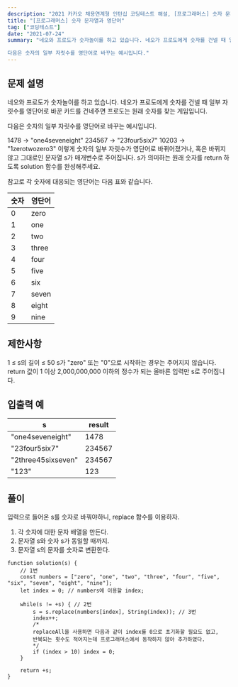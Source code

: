```yaml
---
description: "2021 카카오 채용연계형 인턴십 코딩테스트 해설, [프로그래머스] 숫자 문자열과 영단어"
title: "[프로그래머스] 숫자 문자열과 영단어"
tag: ["코딩테스트"]
date: "2021-07-24"
summary: "네오와 프로도가 숫자놀이를 하고 있습니다. 네오가 프로도에게 숫자를 건넬 때 일부 자릿수를 영단어로 바꾼 카드를 건네주면 프로도는 원래 숫자를 찾는 게임입니다.

다음은 숫자의 일부 자릿수를 영단어로 바꾸는 예시입니다."
---
```


## 문제 설명

네오와 프로도가 숫자놀이를 하고 있습니다. 네오가 프로도에게 숫자를 건넬 때 일부 자릿수를 영단어로 바꾼 카드를 건네주면 프로도는 원래 숫자를 찾는 게임입니다.

다음은 숫자의 일부 자릿수를 영단어로 바꾸는 예시입니다.

1478 → "one4seveneight"
234567 → "23four5six7"
10203 → "1zerotwozero3"
이렇게 숫자의 일부 자릿수가 영단어로 바뀌어졌거나, 혹은 바뀌지 않고 그대로인 문자열 s가 매개변수로 주어집니다. s가 의미하는 원래 숫자를 return 하도록 solution 함수를 완성해주세요.

참고로 각 숫자에 대응되는 영단어는 다음 표와 같습니다.

| 숫자 | 영단어 |
| ---- | ------ |
| 0    | zero   |
| 1    | one    |
| 2    | two    |
| 3    | three  |
| 4    | four   |
| 5    | five   |
| 6    | six    |
| 7    | seven  |
| 8    | eight  |
| 9    | nine   |

## 제한사항

1 ≤ s의 길이 ≤ 50
s가 "zero" 또는 "0"으로 시작하는 경우는 주어지지 않습니다.
return 값이 1 이상 2,000,000,000 이하의 정수가 되는 올바른 입력만 s로 주어집니다.

## 입출력 예

| s                  | result |
| ------------------ | ------ |
| "one4seveneight"   | 1478   |
| "23four5six7"      | 234567 |
| "2three45sixseven" | 234567 |
| "123"              | 123    |

## 풀이

입력으로 들어온 s를 숫자로 바꿔야하니, replace 함수를 이용하자.

1. 각 숫자에 대한 문자 배열을 만든다.
2. 문자열 s와 숫자 s가 동일할 때까지.
3. 문자열 s의 문자를 숫자로 변환한다.

```
function solution(s) {
    // 1번
    const numbers = ["zero", "one", "two", "three", "four", "five", "six", "seven", "eight", "nine"];
    let index = 0; // numbers에 이용할 index;

    while(s != +s) { // 2번
        s = s.replace(numbers[index], String(index)); // 3번
        index++;
        /*
        replaceAll을 사용하면 다음과 같이 index를 0으로 초기화할 필요도 없고,
        반복되는 횟수도 적어지는데 프로그래머스에서 동작하지 않아 추가하였다.
        */
        if (index > 10) index = 0;
    }

    return +s;
}
```
